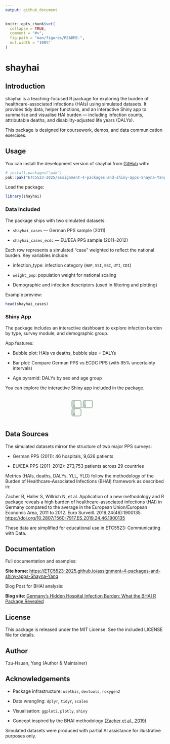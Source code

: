 ```yaml
---
output: github_document
---
```


<!-- README.md is generated from README.Rmd. Please edit that file -->

```r
knitr::opts_chunk$set(
  collapse = TRUE,
  comment = "#>",
  fig.path = "man/figures/README-",
  out.width = "100%"
)
```

# shayhai

<!-- badges: start -->
<!-- badges: end -->

## Introduction

shayhai is a teaching-focused R package for exploring the burden of healthcare-associated infections (HAIs) using simulated datasets. It provides tidy data, helper functions, and an interactive Shiny app to summarise and visualise HAI burden — including infection counts, attributable deaths, and disability-adjusted life years (DALYs).

This package is designed for coursework, demos, and data communication exercises.

## Usage

You can install the development version of shayhai from [GitHub](https://github.com/ETC5523-2025/assignment-4-packages-and-shiny-apps-Shayna-Yang) with:

``` r
# install.packages("pak")
pak::pak("ETC5523-2025/assignment-4-packages-and-shiny-apps-Shayna-Yang")
```
Load the package:

``` r
library(shayhai)
```

### Data Included

The package ships with two simulated datasets:

- `shayhai_cases` — German PPS sample (2011)

- `shayhai_cases_ecdc` — EU/EEA PPS sample (2011–2012)

Each row represents a simulated “case” weighted to reflect the national burden.
Key variables include:

- infection_type: infection category (`HAP`, `SSI`, `BSI`, `UTI`, `CDI`)

- `weight_pop`: population weight for national scaling

- Demographic and infection descriptors (used in filtering and plotting)

Example preview:

```r
head(shayhai_cases)
```

### Shiny App

The package includes an interactive dashboard to explore infection burden by type, survey module, and demographic group.

App features:

- Bubble plot: HAIs vs deaths, bubble size = DALYs

- Bar plot: Compare German PPS vs ECDC PPS (with 95% uncertainty intervals)

- Age pyramid: DALYs by sex and age group

You can explore the interactive [Shiny app](https://etc5523-2025.github.io/assignment-4-packages-and-shiny-apps-Shayna-Yang/articles/shayhai.html#using-the-shiny-app) included in the package.

<div style="display: flex; justify-content: center; align-items: flex-start; gap: 1rem; flex-wrap: wrap; margin: 1rem 0;">
  <a href="https://etc5523-2025.github.io/assignment-4-packages-and-shiny-apps-Shayna-Yang/articles/shayhai.html#bubble-plot-dalys-vs-deaths-vs-cases">
    <img src="https://raw.githubusercontent.com/ETC5523-2025/assignment-4-packages-and-shiny-apps-Shayna-Yang/main/man/figures/bubble_example.png" width="30%" style="border:3px solid #AEC3B0; border-radius:6px;">
  </a>
  <a href="https://etc5523-2025.github.io/assignment-4-packages-and-shiny-apps-Shayna-Yang/articles/shayhai.html#bar-plot-with-95-ui">
    <img src="https://raw.githubusercontent.com/ETC5523-2025/assignment-4-packages-and-shiny-apps-Shayna-Yang/main/man/figures/bar_example.png" width="30%" style="border:3px solid #AEC3B0; border-radius:6px;">
  </a>
  <a href="https://etc5523-2025.github.io/assignment-4-packages-and-shiny-apps-Shayna-Yang/articles/shayhai.html#age-pyramid-weighted-dalys-by-gender-and-age-group">
    <img src="https://raw.githubusercontent.com/ETC5523-2025/assignment-4-packages-and-shiny-apps-Shayna-Yang/main/man/figures/agepyramid_example.png" width="30%" style="border:3px solid #AEC3B0; border-radius:6px;">
  </a>
</div>

## Data Sources

The simulated datasets mirror the structure of two major PPS surveys:

- German PPS (2011): 46 hospitals, 9,626 patients

- EU/EEA PPS (2011–2012): 273,753 patients across 29 countries

Metrics (HAIs, deaths, DALYs, YLL, YLD) follow the methodology of the Burden of Healthcare-Associated Infections (BHAI) framework as described in:

Zacher B, Haller S, Willrich N, et al. Application of a new methodology and R package reveals a high burden of healthcare-associated infections (HAI) in Germany compared to the average in the European Union/European Economic Area, 2011 to 2012. Euro Surveill. 2019;24(46):1900135. [https://doi.org/10.2807/1560-7917.ES.2019.24.46.1900135](https://doi.org/10.2807/1560-7917.ES.2019.24.46.1900135)

These data are simplified for educational use in ETC5523: Communicating with Data.

## Documentation

Full documentation and examples:

**Site home: **[https://ETC5523-2025.github.io/assignment-4-packages-and-shiny-apps-Shayna-Yang](https://ETC5523-2025.github.io/assignment-4-packages-and-shiny-apps-Shayna-Yang)

Blog Post for BHAI analysis:

**Blog site: **[Germany’s Hidden Hospital Infection Burden: What the BHAI R Package Revealed](https://etc5523-2025.github.io/assignment-3-creating-a-blog-Shayna-Yang/posts/HAIs%20Burden%20in%20Germany/)

## License

This package is released under the MIT License. 
See the included LICENSE file for details.

## Author

Tzu-Hsuan, Yang (Author & Maintainer)

## Acknowledgements

- Package infrastructure: `usethis`, `devtools`, `roxygen2`

- Data wrangling: `dplyr`, `tidyr`, `scales`

- Visualisation: `ggplot2`, `plotly`, `shiny`

- Concept inspired by the BHAI methodology [(Zacher et al., 2019)](https://doi.org/10.2807/1560-7917.ES.2019.24.46.1900135)

Simulated datasets were produced with partial AI assistance for illustrative purposes only.
